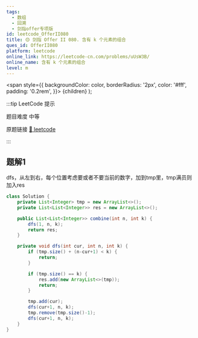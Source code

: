 ```yaml
---
tags:
  - 数组
  - 回溯
  - 剑指offer专项版
id: leetcode_OfferII080
title: 🟡 剑指 Offer II 080. 含有 k 个元素的组合
ques_id: OfferII080
platform: leetcode
online_link: https://leetcode-cn.com/problems/uUsW3B/
online_name: 含有 k 个元素的组合
level: m
---
```


  <span
    style={{
      backgroundColor: color,
      borderRadius: '2px',
      color: '#fff',
      padding: '0.2rem',
    }}>
    {children}
  </span>
);

:::tip LeetCode 提示

题目难度 <Highlight color="#ffc01e">中等</Highlight>

原题链接 [🔗 leetcode](https://leetcode-cn.com/problems/uUsW3B/)

:::

## 题解1

dfs，从左到右，每个位置考虑要或者不要当前的数字，加到tmp里，tmp满员则加入res

```java
class Solution {
    private List<Integer> tmp = new ArrayList<>();
    private List<List<Integer>> res = new ArrayList<>();

    public List<List<Integer>> combine(int n, int k) {
        dfs(1, n, k);
        return res;
    }

    private void dfs(int cur, int n, int k) {
        if (tmp.size() + (n-cur+1) < k) {
            return;
        }

        if (tmp.size() == k) {
            res.add(new ArrayList<>(tmp));
            return;
        }

        tmp.add(cur);
        dfs(cur+1, n, k);
        tmp.remove(tmp.size()-1);
        dfs(cur+1, n, k);
    }
}
```
